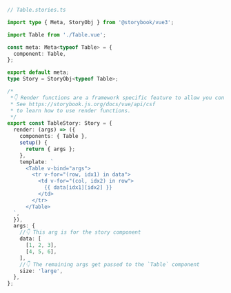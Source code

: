 ```ts
// Table.stories.ts

import type { Meta, StoryObj } from '@storybook/vue3';

import Table from './Table.vue';

const meta: Meta<typeof Table> = {
  component: Table,
};

export default meta;
type Story = StoryObj<typeof Table>;

/*
 *👇 Render functions are a framework specific feature to allow you control on how the component renders.
 * See https://storybook.js.org/docs/vue/api/csf
 * to learn how to use render functions.
 */
export const TableStory: Story = {
  render: (args) => ({
    components: { Table },
    setup() {
      return { args };
    },
    template: `
      <Table v-bind="args">
        <tr v-for="(row, idx1) in data">
          <td v-for="(col, idx2) in row">
            {{ data[idx1][idx2] }}
          </td>
        </tr>
      </Table>
  `,
  }),
  args: {
    //👇 This arg is for the story component
    data: [
      [1, 2, 3],
      [4, 5, 6],
    ],
    //👇 The remaining args get passed to the `Table` component
    size: 'large',
  },
};
```
